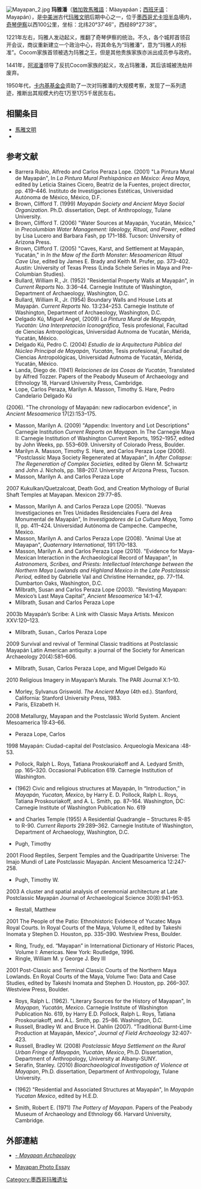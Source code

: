{{unreferenced|time=2012-2-24}} 
{{NoteTA
|T= zh-cn:玛雅潘; zh-tw:馬雅潘
|1= zh-hans:玛雅;zh-sg:马雅;zh-hk:瑪雅;zh-tw:馬雅;
|2= zh-cn:尤卡坦; zh-tw:猶加敦
}}
{{Infobox ancient site
| name           = 玛雅潘<br>{{small|Màayapáan}}
| alternate_name = 
| image          = Mayapan '2010 - 31.JPG
| image_size     = 300px
| alt            = 
| caption        = 玛雅潘的[[庫庫爾坎|庫庫爾坎]]之庙
| map            = 
| map_type       = Mesoamerica
| map_alt        = 
| map_caption    = 
| map_size       = 
| relief         = 
| coordinates    = {{coord|20|37|46|N|89|27|38|W|display=inline}}
| map_dot_label  = 
| location       = {{MEX}}[[尤卡坦州|尤卡坦州]]{{link-en|特科市|Tecoh Municipality}}
| region         = [[尤卡坦半岛|尤卡坦半岛]]
| built          = 
| abandoned      = 
| epochs         = 
| cultures       = [[玛雅文明|玛雅文明]]
| event          = 
| excavations    = 
| archaeologists = 

| architectural_styles = 
| architectural_details = 

| notes          = 

| precolumbian = yes <!-- non-functional tracking parameter, do not remove/change -->
}}
[[File:Mayapan_2.jpg|thumb]]
'''玛雅潘'''（[[猶加敦馬雅語|猶加敦馬雅語]]：Màayapáan；[[西班牙语|西班牙语]]：Mayapán），是[[中美洲|中美洲]]古代[[玛雅文明|玛雅文明]]后期中心之一，位于[[墨西哥|墨西哥]][[尤卡坦半岛|尤卡坦半岛]]境内，[[奇琴伊察|奇琴伊察]]以西100公里，坐标：北纬20°37′46″，西经89°27′38″。

1221年左右，玛雅人发动起义，推翻了奇琴伊察的统治。不久，各个城邦首领召开会议，商议重新建立一个政治中心，将其命名为“玛雅潘”，意为“玛雅人的标准”。Cocom家族首领被选为玛雅之王，但是其他贵族家族亦派出成员参与政府。

1441年，[[阿淑潘|阿淑潘]]领导了反抗Cocom家族的起义，攻占玛雅潘，其后该城被洗劫并废弃。

1950年代，[[卡内基基金会|卡内基基金会]]资助了一次对玛雅潘的大规模考察，发现了一系列遗迹，推断出其规模大约在1万至1万5千居民左右。

==相關条目==
*[[馬雅文明|馬雅文明]]
*{{le|馬雅遺址列表|List of Maya sites}}

==参考文献==
* Barrera Rubio, Alfredo and Carlos Peraza Lope. (2001) "La Pintura Mural de Mayapán", In ''La Pintura Mural Prehispánica en México: Área Maya,'' edited by Leticia Staines Cicero, Beatriz de la Fuentes, project director, pp. 419–446. Instituto de Investigaciones Estéticas, Universidad Autónoma de México, México, D.F.
* Brown, Clifford T. (1999) ''Mayapán Society and Ancient Maya Social Organization''. Ph.D. dissertation, Dept. of Anthropology, Tulane University.
* Brown, Clifford T. (2006) "Water Sources at Mayapán, Yucatán, México," in ''Precolumbian Water Management: Ideology, Ritual, and Power'', edited by Lisa Lucero and Barbara Fash, pp 171–188. Tucson: University of Arizona Press.
* Brown, Clifford T. (2005) "Caves, Karst, and Settlement at Mayapán, Yucatán," in ''In the Maw of the Earth Monster: Mesoamerican Ritual Cave Use'', edited by James E. Brady and Keith M. Prufer, pp. 373–402. Austin: University of Texas Press (Linda Schele Series in Maya and Pre-Columbian Studies).
* Bullard, William R., Jr. (1952) "Residential Property Walls at Mayapán", in ''Current Reports'' No. 3:36–44. Carnegie Institute of Washington, Department of Archaeology, Washington, D.C.
* Bullard, William R., Jr. (1954) Boundary Walls and House Lots at Mayapán. ''Current Reports'' No. 13:234–253. Carnegie Institute of Washington, Department of Archaeology, Washington, D.C.
* Delgado Kú, Miguel Angel, (2009) ''La Pintura Mural de Mayapán, Yucatán: Una Interpretación Iconográfica'', Tesis profesional, Facultad de Ciencias Antropológicas, Universidad Autnoma de Yucatán, Mérida, Yucatán, México.
* Delgado Kú, Pedro C. (2004) ''Estudio de la Arquitectura Pública del Núcleo Principal de Mayapán, Yucatán'', Tesis profesional, Facultad de Ciencias Antropológicas, Universidad Autnoma de Yucatán, Mérida, Yucatán, México.
* Landa, Diego de. (1941) ''Relaciones de las Cosas de Yucatán'', Translated by Alfred Tozzer. Papers of the Peabody Museum of Archaeology and Ethnology 18, Harvard University Press, Cambridge.
*Lope, Carlos Peraza, Marilyn A. Masson, Timothy S. Hare, Pedro Candelario Delgado Kú
(2006). "The chronology of Mayapán: new radiocarbon evidence", in ''Ancient Mesoamerica'' 17(2):153–175.

* Masson, Marilyn A. (2009) "Appendix: Inventory and Lot Descriptions" Carnegie Institution ''Current Reports on Mayapan''. In The Carnegie Maya II: Carnegie Institution of Washington Current Reports, 1952–1957, edited by John Weeks, pp. 553–609. University of Colorado Press, Boulder.
* Marilyn A. Masson, Timothy S. Hare, and Carlos Peraza Lope (2006). "Postclassic Maya Society Regenerated at Mayapán", In ''After Collapse: The Regeneration of Complex Societies,'' edited by Glenn M. Schwartz and John J. Nichols, pp. 188–207. University of Arizona Press, Tucson.
* Masson, Marilyn A. and Carlos Peraza Lope
2007 Kukulkan/Quetzalcoat, Death God, and Creation Mythology of Burial Shaft Temples at Mayapan. Mexicon 29:77–85.

* Masson, Marilyn A. and Carlos Peraza Lope (2005). "Nuevas Investigaciones en Tres Unidades Residenciales Fuera del Area Monumental de Mayapán", In ''Investigadores de La Cultura Maya,'' Tomo II,  pp. 411–424. Universidad Autónoma de Campeche. Campeche, Mexico.
* Masson, Marilyn A. and Carlos Peraza Lope (2008). "Animal Use at Mayapan", ''Quaternary International'', 191:170–183.
* Masson, Marilyn A. and Carlos Peraza Lope (2010). "Evidence for Maya-Mexican Interaction in the Archaeological Record of Mayapan", In ''Astronomers, Scribes, and Priests: Intellectual Interchange between the Northern Maya Lowlands and Highland Mexico in the Late Postclassic Period,'' edited by Gabrielle Vail and Christine Hernandez, pp. 77–114. Dumbarton Oaks, Washington, D.C.
* Milbrath, Susan and Carlos Peraza Lope (2003). "Revisting Mayapan: Mexico’s Last Maya Capital", ''Ancient Mesoamerica'' 14:1–47.
* Milbrath, Susan and Carlos Peraza Lope
2003b Mayapán’s Scribe: A Link with Classic Maya Artists. Mexicon XXV:120–123.

*Milbrath, Susan., Carlos Peraza Lope
2009 Survival and revival of Terminal Classic traditions at Postclassic Mayapán Latin American antiquity: a journal of the Society for American Archaeology 20(4):581–606.

* Milbrath, Susan, Carlos Peraza Lope, and Miguel Delgado Kú
2010 Religious Imagery in Mayapan’s Murals. The PARI Journal X:1–10.

*Morley, Sylvanus Griswold. ''The Ancient Maya'' (4th ed.). Stanford, California: Stanford University Press, 1983.
* Paris, Elizabeth H.
2008 Metallurgy, Mayapan and the Postclassic World System. Ancient Mesoamerica 19:43–66.

* Peraza Lope, Carlos
1998 Mayapán: Ciudad-capital del Postclasico. Arqueología Mexicana :48-53.

*Pollock, Ralph L. Roys, Tatiana Proskouriakoff and A. Ledyard Smith, pp. 165–320. Occasional Publication 619. Carnegie Institution of Washington.
* {{tsl|en|Tatiana Proskouriakoff||Proskouriakoff, Tatiana}} (1962) Civic and religious structures at Mayapán, In “Introduction,” in ''Mayapán, Yucatan, Mexico'', by Harry E. D. Pollock, Ralph L. Roys, Tatiana Proskouriakoff, and A. L. Smith, pp. 87–164. Washington, DC: Carnegie Institute of Washington Publication No. 619
* {{tsl|en|Tatiana Proskouriakoff||Proskouriakoff, Tatiana}} and Charles Temple (1955) A Residential Quadrangle – Structures R-85 to R-90. ''Current Reports'' 29:289–362. Carnegie Institute of Washington, Department of Archaeology, Washington, D.C.
* Pugh, Timothy
2001 Flood Reptiles, Serpent Temples and the Quadripartite Universe: The Imajo Mundi of Late Postclassic Mayapán. Ancient Mesoamerica 12:247-258.

*Pugh, Timothy W.
2003 A cluster and spatial analysis of ceremonial architecture at Late Postclassic Mayapán Journal of Archaeological Science 30(8):941-953.

* Restall, Matthew
2001 The People of the Patio: Ethnohistoric Evidence of Yucatec Maya Royal Courts. In Royal Courts of the Maya, Volume II, edited by Takeshi Inomata y Stephen D. Houston, pp. 335–390. Westview Press, Boulder.

* Ring, Trudy, ed.  “Mayapan” in International Dictionary of Historic Places, Volume I: Americas. New York: Routledge, 1996.
* Ringle, William M. y George J. Bey III
2001 Post-Classic and Terminal Classic Courts of the Northern Maya Lowlands. En Royal Courts of the Maya, Volume Two: Data and Case Studies, edited by Takeshi Inomata and Stephen D. Houston, pp. 266–307. Westview Press, Boulder.

* Roys, Ralph L. (1962). "Literary Sources for the History of Mayapan", In ''Mayapan, Yucatán, Mexico''. Carnegie Institute of Washington Publication No. 619, by Harry E.D. Pollock, Ralph L. Roys, Tatiana Proskouriakoff, and A.L. Smith, pp. 25–86. Washington, D.C.
* Russell, Bradley W. and Bruce H. Dahlin (2007). "Traditional Burnt-Lime Production at Mayapán, Mexico", ''Journal of Field Archaeology'' 32:407-423.
* Russell, Bradley W. (2008) ''Postclassic Maya Settlement on the Rural Urban Fringe of Mayapán, Yucatán, Mexico'', Ph.D. Dissertation, Department of Anthropology, University at Albany-SUNY.
* Serafin, Stanley. (2010) ''Bioarchaeological Investigation of Violence at Mayapan'', Ph.D. dissertation, Department of Anthropology, Tulane University.
* {{tsl|en|A. Ledyard Smith||Smith, A. Ledyard}} (1962) "Residential and Associated Structures at Mayapán", In ''Mayapán Yucatan Mexico'', edited by H.E.D.
* Smith, Robert E. (1971) ''The Pottery of Mayapan''. Papers of the Peabody Museum of Archaeology and Ethnology 66. Harvard University, Cambridge.

==外部連結==
{{Commons category}}

* {{en}}[http://www.mayapanarchaeology.org - ''Mayapan Archaeology''] {{Webarchive|url=https://archive.today/20130415071241/http://www.mayapanarchaeology.org/ |date=2013-04-15 }}
* {{en}}[http://yucatan.for91days.com/mayapan-the-final-capital-of-the-maya/ Mayapan Photo Essay] {{Wayback|url=http://yucatan.for91days.com/mayapan-the-final-capital-of-the-maya/ |date=20140120091635 }}

{{Maya sites|nocat}}
[[Category:墨西哥玛雅遗址|Category:墨西哥玛雅遗址]]